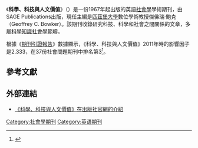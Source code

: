 {{Infobox journal
| title = 科學、科技與人文價值<br>Science, Technology & Human Values
| cover = [[File:Science,_Technology_&_Human_Values.tif|File:Science, Technology & Human Values.tif]]
| editor = 傑佛瑞·鮑克
| discipline = [[社會學|社會學]]
| language = 英語
| former_names = 
| abbreviation = Sci. Technol. Human Values
| publisher = SAGE Publications
| country = 
| frequency = 雙月刊
| history = 1967年－現在
| openaccess = 
| license = 
| impact = 2.333
| impact-year = 2011
| website = http://www.uk.sagepub.com/journals/Journal200858/title
| link1 = http://sth.sagepub.com/content/current
| link1-name = 線上閱讀
| link2 = http://sth.sagepub.com/content/by/year
| link2-name = 線上閱讀
| ISSN = 0162-2439
| eISSN =
| OCLC = 51204698
| LCCN = 82642469
}}
《'''科學、科技與人文價值'''》（''{{lang|en|Science, Technology & Human Values}}''）是一份1967年起出版的英語[[社會學|社會學]]學術期刊，由SAGE Publications出版，現任主編是[[匹茲堡大學|匹茲堡大學]]數位學術教授傑佛瑞·鮑克（Geoffrey C. Bowker）。該期刊收錄研究科技、科學和社會之間關係的文章，多屬[[科學知識社會學|科學知識社會學]]範疇。

根據《[[期刊引證報告|期刊引證報告]]》數據顯示，《科學、科技與人文價值》2011年時的影響因子是2.333，在37份社會問題期刊中排名第3<ref>{{cite book |year=2012 |chapter=Journals Ranked by Impact: Social Issues |title=2011 Journal Citation Reports |publisher=[[湯森路透|Thomson Reuters]] |edition=Social Sciences |accessdate=2013-05-23 |language=en|work=Web of Science |postscript=.}}</ref>。

== 參考文獻 ==
{{reflist}}

== 外部連結 ==
* [http://sth.sagepub.com/ 《科學、科技與人文價值》在出版社官網的介紹] {{Wayback|url=http://sth.sagepub.com/ |date=20161129230643 }} {{en}}
{{sociology-stub}}
[[Category:社會學期刊|Category:社會學期刊]]
[[Category:英语期刊|Category:英语期刊]]